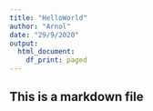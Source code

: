 ```yaml
---
title: "HelloWorld"
author: "Arnol"
date: "29/9/2020"
output:
  html_document:
    df_print: paged
---
```


## This is a markdown file
